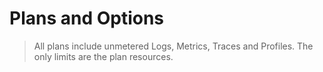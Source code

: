 
# Plans and Options

<PricingCalculator />

> All plans include unmetered Logs, Metrics, Traces and Profiles. The only limits are the plan resources.

